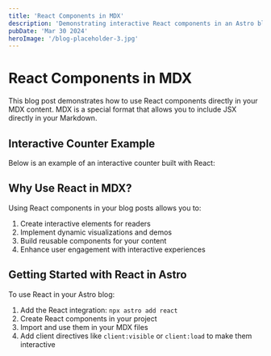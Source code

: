 ```yaml
---
title: 'React Components in MDX'
description: 'Demonstrating interactive React components in an Astro blog'
pubDate: 'Mar 30 2024'
heroImage: '/blog-placeholder-3.jpg'
---
```



# React Components in MDX

This blog post demonstrates how to use React components directly in your MDX content. MDX is a special format that allows you to include JSX directly in your Markdown.

## Interactive Counter Example

Below is an example of an interactive counter built with React:

<Counter client:visible />

## Why Use React in MDX?

Using React components in your blog posts allows you to:

1. Create interactive elements for readers
2. Implement dynamic visualizations and demos
3. Build reusable components for your content
4. Enhance user engagement with interactive experiences

## Getting Started with React in Astro

To use React in your Astro blog:

1. Add the React integration: `npx astro add react`
2. Create React components in your project
3. Import and use them in your MDX files
4. Add client directives like `client:visible` or `client:load` to make them interactive 